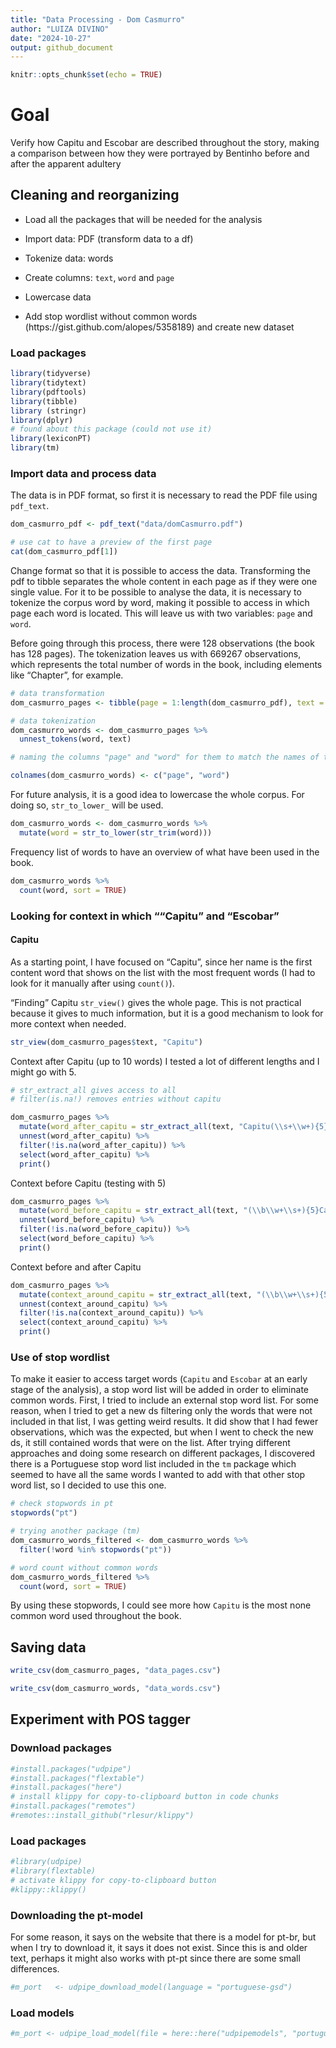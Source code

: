 ```yaml
---
title: "Data Processing - Dom Casmurro"
author: "LUIZA DIVINO"
date: "2024-10-27"
output: github_document
---
```


```r
knitr::opts_chunk$set(echo = TRUE)
```

# Goal
Verify how Capitu and Escobar are described throughout the story, making a comparison between how they were portrayed by Bentinho before and after the apparent adultery

## Cleaning and reorganizing

- Load all the packages that will be needed for the analysis

- Import data: PDF (transform data to a df)

- Tokenize data: words

- Create columns: `text`, `word` and `page`

- Lowercase data

- Add stop wordlist without common words (https://gist.github.com/alopes/5358189) and create new dataset


### Load packages
```r
library(tidyverse)
library(tidytext)
library(pdftools)
library(tibble)
library (stringr)
library(dplyr)
# found about this package (could not use it)
library(lexiconPT)
library(tm)
```

### Import data and process data

The data is in PDF format, so first it is necessary to read the PDF file using `pdf_text`.
```r

dom_casmurro_pdf <- pdf_text("data/domCasmurro.pdf")

# use cat to have a preview of the first page
cat(dom_casmurro_pdf[1])
```

Change format so that it is possible to access the data. Transforming the pdf to tibble separates the whole content in each page as if they were one single value. For it to be possible to analyse the data, it is necessary to tokenize the corpus word by word, making it possible to access in which page each word is located. This will leave us with two variables: `page` and `word`.

Before going through this process, there were 128 observations (the book has 128 pages). The tokenization leaves us with 669267 observations, which represents the total number of words in the book, including elements like "Chapter", for example. 
```r
# data transformation
dom_casmurro_pages <- tibble(page = 1:length(dom_casmurro_pdf), text = dom_casmurro_pdf)

# data tokenization
dom_casmurro_words <- dom_casmurro_pages %>%
  unnest_tokens(word, text)

# naming the columns "page" and "word" for them to match the names of the columns on the stop wordlist

colnames(dom_casmurro_words) <- c("page", "word")
```

For future analysis, it is a good idea to lowercase the whole corpus. For doing so, `str_to_lower_` will be used.
```r
dom_casmurro_words <- dom_casmurro_words %>%
  mutate(word = str_to_lower(str_trim(word)))
```

Frequency list of words to have an overview of what have been used in the book.
```r
dom_casmurro_words %>% 
  count(word, sort = TRUE)
```

### Looking for context in which ""Capitu" and "Escobar" 

#### Capitu
As a starting point, I have focused on "Capitu", since her name is the first content word that shows on the list with the most frequent words (I had to look for it manually after using `count()`).


"Finding" Capitu
`str_view()` gives the whole page. This is not practical because it gives to much information, but it is a good mechanism to look for more context when needed.
```r
str_view(dom_casmurro_pages$text, "Capitu")
```

Context after Capitu (up to 10 words)
I tested a lot of different lengths and I might go with 5.
```r
# str_extract_all gives access to all
# filter(is.na!) removes entries without capitu

dom_casmurro_pages %>%
  mutate(word_after_capitu = str_extract_all(text, "Capitu(\\s+\\w+){5}")) %>%
  unnest(word_after_capitu) %>% 
  filter(!is.na(word_after_capitu)) %>%
  select(word_after_capitu) %>%
  print()

```

Context before Capitu (testing with 5)
```r
dom_casmurro_pages %>%
  mutate(word_before_capitu = str_extract_all(text, "(\\b\\w+\\s+){5}Capitu")) %>%
  unnest(word_before_capitu) %>% 
  filter(!is.na(word_before_capitu)) %>%
  select(word_before_capitu) %>%
  print()
```


Context before and after Capitu
```r
dom_casmurro_pages %>%
  mutate(context_around_capitu = str_extract_all(text, "(\\b\\w+\\s+){5}Capitu(\\s+\\w+){5}")) %>%
  unnest(context_around_capitu) %>% 
  filter(!is.na(context_around_capitu)) %>%
  select(context_around_capitu) %>%
  print()
```

### Use of stop wordlist

To make it easier to access target words (`Capitu` and `Escobar` at an early stage of the analysis), a stop word list will be added in order to eliminate common words. 
First, I tried to include an external stop word list. For some reason, when I tried to get a new ds filtering only the words that were not included in that list, I was getting weird results. It did show that I had fewer observations, which was the expected, but when I went to check the new ds, it still contained words that were on the list. 
After trying different approaches and doing some research on different packages, I discovered there is a Portuguese stop word list included in the `tm` package which seemed to have all the same words I wanted to add with that other stop word list, so I decided to use this one.

```r
# check stopwords in pt
stopwords("pt")

# trying another package (tm)
dom_casmurro_words_filtered <- dom_casmurro_words %>%
  filter(!word %in% stopwords("pt"))

# word count without common words
dom_casmurro_words_filtered %>% 
  count(word, sort = TRUE)
```

By using these stopwords, I could see more how `Capitu` is the most none common word used throughout the book.

## Saving data
```r
write_csv(dom_casmurro_pages, "data_pages.csv")

write_csv(dom_casmurro_words, "data_words.csv")
```


## Experiment with POS tagger
### Download packages
```r
#install.packages("udpipe")
#install.packages("flextable")
#install.packages("here")
# install klippy for copy-to-clipboard button in code chunks
#install.packages("remotes")
#remotes::install_github("rlesur/klippy")
```

### Load packages
```r
#library(udpipe)
#library(flextable)
# activate klippy for copy-to-clipboard button
#klippy::klippy()
```

### Downloading the pt-model
For some reason, it says on the website that there is a model for pt-br, but when I try to download it, it says it does not exist. Since this is and older text, perhaps it might also works with pt-pt since there are some small differences.
```r
#m_port   <- udpipe_download_model(language = "portuguese-gsd")
```

### Load models
```r
#m_port <- udpipe_load_model(file = here::here("udpipemodels", "portuguese-gsd-ud-2.5-191206.udpipe"))
```




